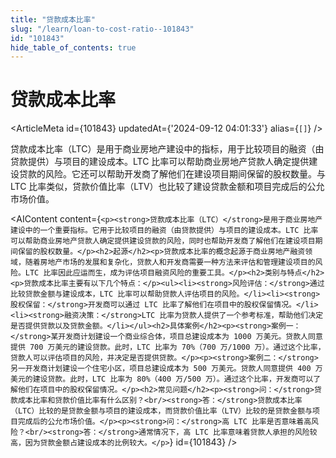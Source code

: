 ```yaml
---
title: "贷款成本比率"
slug: "/learn/loan-to-cost-ratio--101843"
id: "101843"
hide_table_of_contents: true
---
```



# 贷款成本比率

<ArticleMeta id={101843} updatedAt={'2024-09-12 04:01:33'} alias={`[]`} />
<div className='border-solid border-b border-t-0 my-4 border-[var(--ifm-color-gray-300)]' />

贷款成本比率（LTC）是用于商业房地产建设中的指标，用于比较项目的融资（由贷款提供）与项目的建设成本。LTC 比率可以帮助商业房地产贷款人确定提供建设贷款的风险。它还可以帮助开发商了解他们在建设项目期间保留的股权数量。与 LTC 比率类似，贷款价值比率（LTV）也比较了建设贷款金额和项目完成后的公允市场价值。

<AIContent content={`<p><strong>贷款成本比率（LTC）</strong>是用于商业房地产建设中的一个重要指标。它用于比较项目的融资（由贷款提供）与项目的建设成本。LTC 比率可以帮助商业房地产贷款人确定提供建设贷款的风险，同时也帮助开发商了解他们在建设项目期间保留的股权数量。</p><h2>起源</h2><p>贷款成本比率的概念起源于商业房地产融资领域，随着房地产市场的发展和复杂化，贷款人和开发商需要一种方法来评估和管理建设项目的风险。LTC 比率因此应运而生，成为评估项目融资风险的重要工具。</p><h2>类别与特点</h2><p>贷款成本比率主要有以下几个特点：</p><ul><li><strong>风险评估：</strong>通过比较贷款金额与建设成本，LTC 比率可以帮助贷款人评估项目的风险。</li><li><strong>股权保留：</strong>开发商可以通过 LTC 比率了解他们在项目中的股权保留情况。</li><li><strong>融资决策：</strong>LTC 比率为贷款人提供了一个参考标准，帮助他们决定是否提供贷款以及贷款金额。</li></ul><h2>具体案例</h2><p><strong>案例一：</strong>某开发商计划建设一个商业综合体，项目总建设成本为 1000 万美元。贷款人同意提供 700 万美元的建设贷款。此时，LTC 比率为 70%（700 万/1000 万）。通过这个比率，贷款人可以评估项目的风险，并决定是否提供贷款。</p><p><strong>案例二：</strong>另一开发商计划建设一个住宅小区，项目总建设成本为 500 万美元。贷款人同意提供 400 万美元的建设贷款。此时，LTC 比率为 80%（400 万/500 万）。通过这个比率，开发商可以了解他们在项目中的股权保留情况。</p><h2>常见问题</h2><p><strong>问：</strong>贷款成本比率和贷款价值比率有什么区别？<br/><strong>答：</strong>贷款成本比率（LTC）比较的是贷款金额与项目的建设成本，而贷款价值比率（LTV）比较的是贷款金额与项目完成后的公允市场价值。</p><p><strong>问：</strong>高 LTC 比率是否意味着高风险？<br/><strong>答：</strong>通常情况下，高 LTC 比率意味着贷款人承担的风险较高，因为贷款金额占建设成本的比例较大。</p>`} id={101843} />

